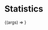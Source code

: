 

<Meta title="Pages | Statistics" component={Stats} />

# Statistics

<Preview>
  <Story
    name="Basic"
    args={{
      data: {
        allMarkdownRemark: {
          edges: [
            {
              node: {
                wordCount: {
                  words: 219,
                },
                frontmatter: {
                  date: 'Monday Aug',
                },
              },
            },
            {
              node: {
                wordCount: {
                  words: 1064,
                },
                frontmatter: {
                  date: 'Sunday Dec',
                },
              },
            },
            {
              node: {
                wordCount: {
                  words: 824,
                },
                frontmatter: {
                  date: 'Monday Mar',
                },
              },
            },
            {
              node: {
                wordCount: {
                  words: 454,
                },
                frontmatter: {
                  date: 'Monday Sep',
                },
              },
            },
            {
              node: {
                wordCount: {
                  words: 1731,
                },
                frontmatter: {
                  date: 'Friday Aug',
                },
              },
            },
            {
              node: {
                wordCount: {
                  words: 1042,
                },
                frontmatter: {
                  date: 'Friday Apr',
                },
              },
            },
            {
              node: {
                wordCount: {
                  words: 256,
                },
                frontmatter: {
                  date: 'Saturday Nov',
                },
              },
            },
            {
              node: {
                wordCount: {
                  words: 1081,
                },
                frontmatter: {
                  date: 'Wednesday Oct',
                },
              },
            },
            {
              node: {
                wordCount: {
                  words: 481,
                },
                frontmatter: {
                  date: 'Monday Jan',
                },
              },
            },
            {
              node: {
                wordCount: {
                  words: 934,
                },
                frontmatter: {
                  date: 'Monday Sep',
                },
              },
            },
            {
              node: {
                wordCount: {
                  words: 498,
                },
                frontmatter: {
                  date: 'Friday Sep',
                },
              },
            },
            {
              node: {
                wordCount: {
                  words: 716,
                },
                frontmatter: {
                  date: 'Sunday Dec',
                },
              },
            },
            {
              node: {
                wordCount: {
                  words: 1157,
                },
                frontmatter: {
                  date: 'Saturday Jan',
                },
              },
            },
            {
              node: {
                wordCount: {
                  words: 1412,
                },
                frontmatter: {
                  date: 'Saturday Feb',
                },
              },
            },
            {
              node: {
                wordCount: {
                  words: 848,
                },
                frontmatter: {
                  date: 'Saturday Mar',
                },
              },
            },
            {
              node: {
                wordCount: {
                  words: 1038,
                },
                frontmatter: {
                  date: 'Sunday Apr',
                },
              },
            },
            {
              node: {
                wordCount: {
                  words: 854,
                },
                frontmatter: {
                  date: 'Friday May',
                },
              },
            },
            {
              node: {
                wordCount: {
                  words: 2017,
                },
                frontmatter: {
                  date: 'Sunday Feb',
                },
              },
            },
            {
              node: {
                wordCount: {
                  words: 602,
                },
                frontmatter: {
                  date: 'Sunday May',
                },
              },
            },
            {
              node: {
                wordCount: {
                  words: 879,
                },
                frontmatter: {
                  date: 'Monday Jun',
                },
              },
            },
            {
              node: {
                wordCount: {
                  words: 793,
                },
                frontmatter: {
                  date: 'Sunday May',
                },
              },
            },
            {
              node: {
                wordCount: {
                  words: 262,
                },
                frontmatter: {
                  date: 'Thursday Oct',
                },
              },
            },
            {
              node: {
                wordCount: {
                  words: 1130,
                },
                frontmatter: {
                  date: 'Tuesday Jun',
                },
              },
            },
            {
              node: {
                wordCount: {
                  words: 371,
                },
                frontmatter: {
                  date: 'Wednesday Aug',
                },
              },
            },
            {
              node: {
                wordCount: {
                  words: 369,
                },
                frontmatter: {
                  date: 'Saturday Oct',
                },
              },
            },
            {
              node: {
                wordCount: {
                  words: 1127,
                },
                frontmatter: {
                  date: 'Monday Jul',
                },
              },
            },
            {
              node: {
                wordCount: {
                  words: 775,
                },
                frontmatter: {
                  date: 'Wednesday Oct',
                },
              },
            },
            {
              node: {
                wordCount: {
                  words: 1127,
                },
                frontmatter: {
                  date: 'Monday Jul',
                },
              },
            },
            {
              node: {
                wordCount: {
                  words: 732,
                },
                frontmatter: {
                  date: 'Monday Nov',
                },
              },
            },
            {
              node: {
                wordCount: {
                  words: 546,
                },
                frontmatter: {
                  date: 'Saturday Dec',
                },
              },
            },
            {
              node: {
                wordCount: {
                  words: 1728,
                },
                frontmatter: {
                  date: 'Monday Nov',
                },
              },
            },
            {
              node: {
                wordCount: {
                  words: 1154,
                },
                frontmatter: {
                  date: 'Saturday Nov',
                },
              },
            },
          ],
        },
      },
    }}
  >
    {(args) => <Stats {...args} />}
  </Story>
</Preview>

<Props story="Basic" />
